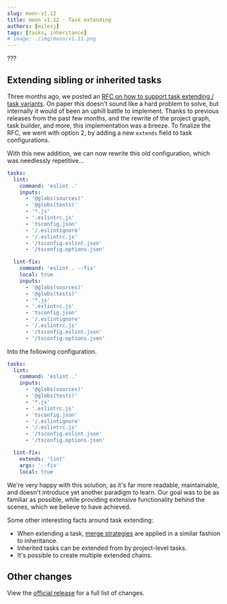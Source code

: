 ```yaml
---
slug: moon-v1.12
title: moon v1.12 - Task extending
authors: [milesj]
tags: [tasks, inheritance]
# image: ./img/moon/v1.11.png
---
```


???

<!--truncate-->

## Extending sibling or inherited tasks

Three months ago, we posted an
[RFC on how to support task extending / task variants](https://github.com/moonrepo/moon/issues/849).
On paper this doesn't sound like a hard problem to solve, but internally it would of been an uphill
battle to implement. Thanks to previous releases from the past few months, and the rewrite of the
project graph, task builder, and more, this implementation was a breeze. To finalize the RFC, we
went with option 2, by adding a new `extends` field to task configurations.

With this new addition, we can now rewrite this old configuration, which was needlessly
repetitive...

```yaml title="moon.yml"
tasks:
  lint:
    command: 'eslint .'
    inputs:
      - '@globs(sources)'
      - '@globs(tests)'
      - '*.js'
      - '.eslintrc.js'
      - 'tsconfig.json'
      - '/.eslintignore'
      - '/.eslintrc.js'
      - '/tsconfig.eslint.json'
      - '/tsconfig.options.json'

  lint-fix:
    command: 'eslint . --fix'
    local: true
    inputs:
      - '@globs(sources)'
      - '@globs(tests)'
      - '*.js'
      - '.eslintrc.js'
      - 'tsconfig.json'
      - '/.eslintignore'
      - '/.eslintrc.js'
      - '/tsconfig.eslint.json'
      - '/tsconfig.options.json'
```

Into the following configuration.

```yaml title="moon.yml"
tasks:
  lint:
    command: 'eslint .'
    inputs:
      - '@globs(sources)'
      - '@globs(tests)'
      - '*.js'
      - '.eslintrc.js'
      - 'tsconfig.json'
      - '/.eslintignore'
      - '/.eslintrc.js'
      - '/tsconfig.eslint.json'
      - '/tsconfig.options.json'

  lint-fix:
    extends: 'lint'
    args: '--fix'
    local: true
```

We're very happy with this solution, as it's far more readable, maintainable, and doesn't introduce
yet another paradigm to learn. Our goal was to be as familiar as possible, while providing extensive
functionality behind the scenes, which we believe to have achieved.

Some other interesting facts around task extending:

- When extending a task, [merge strategies](/docs/concepts/task#merge-strategies) are applied in a
  similar fashion to inheritance.
- Inherited tasks can be extended from by project-level tasks.
- It's possible to create multiple extended chains.

## Other changes

View the [official release](https://github.com/moonrepo/moon/releases/tag/v1.12.0) for a full list
of changes.
